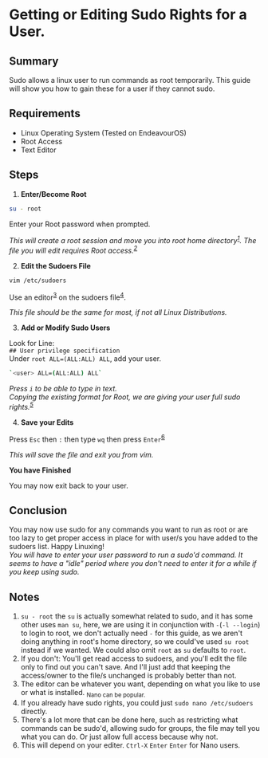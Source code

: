 # Getting or Editing Sudo Rights for a User.

## Summary

Sudo allows a linux user to run commands as root temporarily. This guide will
show you how to gain these for a user if they cannot sudo.

## Requirements

- Linux Operating System (Tested on EndeavourOS)
- Root Access
- Text Editor

## Steps

1. **Enter/Become Root**

```bash copy
su - root
```

Enter your Root password when prompted.

_This will create a root session and move you into root home
directory<sup>[1](#notes)</sup>. The file you will edit requires Root
access.<sup>[2](#notes)</sup>_

2. **Edit the Sudoers File**

```bash copy
vim /etc/sudoers
```

Use an editor<sup>[3](#notes)</sup> on the sudoers file<sup>[4](#notes)</sup>.

_This file should be the same for most, if not all Linux Distributions._

3. **Add or Modify Sudo Users**

Look for Line:  
`## User privilege specification`  
Under `root ALL=(ALL:ALL) ALL`, add your user.

```bash copy
`<user> ALL=(ALL:ALL) ALL`
```

_Press `i` to be able to type in text._  
_Copying the existing format for Root, we are giving your user full sudo
rights.<sup>[5](#notes)</sup>_

4. **Save your Edits**

Press `Esc` then `:` then type `wq` then press `Enter`<sup>[6](#notes)</sup>

_This will save the file and exit you from vim._

**You have Finished**

You may now exit back to your user.

## Conclusion

You may now use sudo for any commands you want to run as root or are too lazy to
get proper access in place for with user/s you have added to the sudoers list.
Happy Linuxing!  
_You will have to enter your user password to run a sudo'd command. It seems to
have a "idle" period where you don't need to enter it for a while if you keep
using sudo._

## Notes

1. `su - root` the `su` is actually somewhat related to sudo, and it has some
   other uses `man su`, here, we are using it in conjunction with
   `-`(`-l --login`) to login to root, we don't actually need `-` for this
   guide, as we aren't doing anything in root's home directory, so we could've
   used `su root` instead if we wanted. We could also omit `root` as `su`
   defaults to `root`.
2. If you don't: You'll get read access to sudoers, and you'll edit the file
   only to find out you can't save. And I'll just add that keeping the
   access/owner to the file/s unchanged is probably better than not.
3. The editor can be whatever you want, depending on what you like to use or
   what is installed. <sub>Nano can be popular.</sub>
4. If you already have sudo rights, you could just `sudo nano /etc/sudoers`
   directly.
5. There's a lot more that can be done here, such as restricting what commands
   can be sudo'd, allowing sudo for groups, the file may tell you what you can
   do. Or just allow full access because why not.
6. This will depend on your editer. `Ctrl-X` `Enter` `Enter` for Nano users.
